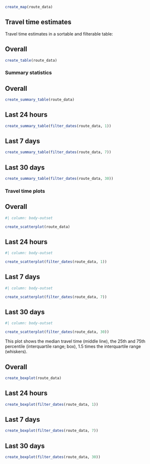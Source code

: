 ```r
create_map(route_data)
```

## Travel time estimates
Travel time estimates in a sortable and filterable table:

## Overall
```r
create_table(route_data)
```



### Summary statistics
::: {.panel-tabset}
## Overall
```r
create_summary_table(route_data)
```
## Last 24 hours
```r
create_summary_table(filter_dates(route_data, 1))
```

## Last 7 days
```r
create_summary_table(filter_dates(route_data, 7))
```

## Last 30 days
```r
create_summary_table(filter_dates(route_data, 30))
```
:::

### Travel time plots

::: {.panel-tabset}
## Overall
```r
#| column: body-outset

create_scatterplot(route_data)
```

## Last 24 hours

```r
#| column: body-outset

create_scatterplot(filter_dates(route_data, 1))
```

## Last 7 days

```r
#| column: body-outset

create_scatterplot(filter_dates(route_data, 7))
```

## Last 30 days

```r
#| column: body-outset

create_scatterplot(filter_dates(route_data, 30))
```
:::

This plot shows the median travel time (middle line), the 25th and 75th percentile (interquartile range; box), 1.5 times the interquartile range (whiskers).

::: {.panel-tabset}
## Overall
```r
create_boxplot(route_data)
```

## Last 24 hours
```r
create_boxplot(filter_dates(route_data, 1))
```

## Last 7 days
```r
create_boxplot(filter_dates(route_data, 7))
```

## Last 30 days
```r
create_boxplot(filter_dates(route_data, 30))
```
:::
